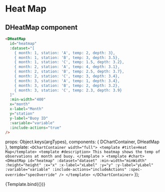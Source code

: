 
<Meta
    title="Visualization/Charts/Heat Map"
    component={DHeatMap}
/>


# Heat Map
<ArgsTable story="Heat Map" />

## DHeatMap component

```html
<DHeatMap
  id="heatmap"
  :dataset="[
    { month: 1, station: 'A', temp: 2, depth: 3},
    { month: 1, station: 'B', temp: 3, depth: 3.5},
    { month: 1, station: 'C', temp: 1.5, depth: 3.2},
    { month: 2, station: 'A', temp: 4, depth: 3.1},
    { month: 2, station: 'B', temp: 2.5, depth: 3.7},
    { month: 2, station: 'C', temp: 3, depth: 3.4},
    { month: 3, station: 'A', temp: 1, depth: 3.4},
    { month: 3, station: 'B', temp: 2, depth: 3.2},
    { month: 3, station: 'C', temp: 2.3, depth: 3.9}
  ]"
  :min-width="400"
  x="month"
  x-label="Month"
  y="station"
  y-label="Buoy ID"
  :variable="variable"
  :include-actions="true"
/>
```

  props: Object.keys(argTypes),
  components: { DChartContainer, DHeatMap },
  template: `
        <DChartContainer width="full">
          <template #title>Heat Map</template>
          <template #description>
            This heatmap shows the temp of observations at month and buoy.
          </template
          >
          <template #chart>
            <DHeatMap
              id="heatmap"
              :dataset="dataset"
              :min-width="minWidth"
              :height="height"
              :x="x"
              :x-label="xLabel"
              :y="y"
              :y-label="yLabel"
              :variable="variable"
              :include-actions="includeActions"
              :spec-override="specOverride"
            />
          </template>
        </DChartContainer>
    `
});

<Canvas>
  <Story name="Heat Map" args={{
    variable: 'temp',
    includeActions: true,
    minWidth: 400,
    height: 300,
    x: 'month',
    y: 'station',
    xLabel: 'Month',
    yLabel: 'Buoy ID',
    dataset: [
      { month: 1, station: 'A', temp: 2, depth: 3},
      { month: 1, station: 'B', temp: 3, depth: 3.5},
      { month: 1, station: 'C', temp: 1.5, depth: 3.2},
      { month: 2, station: 'A', temp: 4, depth: 3.1},
      { month: 2, station: 'B', temp: 2.5, depth: 3.7},
      { month: 2, station: 'C', temp: 3, depth: 3.4},
      { month: 3, station: 'A', temp: 1, depth: 3.4},
      { month: 3, station: 'B', temp: 2, depth: 3.2},
      { month: 3, station: 'C', temp: 2.3, depth: 3.9}
    ],
    specOverride: {axes: [{orient: 'top'}]}
  }}>
    {Template.bind({})}
  </Story>
</Canvas>

